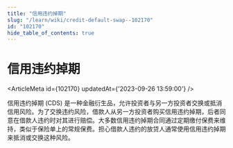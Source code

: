 ```yaml
---
title: "信用违约掉期"
slug: "/learn/wiki/credit-default-swap--102170"
id: "102170"
hide_table_of_contents: true
---
```



# 信用违约掉期

<ArticleMeta id={102170} updatedAt={'2023-09-26 13:59:00'} />
<div className='border-solid border-b border-t-0 my-4 border-[var(--ifm-color-gray-300)]' />

信用违约掉期 (CDS) 是一种金融衍生品，允许投资者与另一方投资者交换或抵消信用风险。为了交换违约风险，借款人从另一方投资者购买信用违约掉期，后者同意在借款人违约时对其进行赔偿。大多数信用违约掉期合同通过定期缴付保费来维持，类似于保险单上的常规保费。担心借款人违约的放贷人通常使用信用违约掉期来抵消或交换这种风险。

